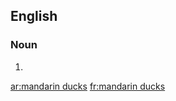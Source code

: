 ==English==

===Noun===
{{head|en|plural}}

# {{plural of|mandarin duck|lang=en|nocat=1}}

[[ar:mandarin ducks]]
[[fr:mandarin ducks]]